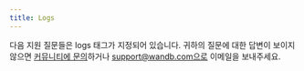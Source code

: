 ```yaml
---
title: Logs
---
```



다음 지원 질문들은 logs 태그가 지정되어 있습니다. 귀하의 질문에 대한 답변이 보이지 않으면 [커뮤니티에 문의](https://community.wandb.ai/)하거나 support@wandb.com으로 이메일을 보내주세요.

<KBArticlesList language="ko" kbArticleMap={kbArticleMap} tag="logs"/>
